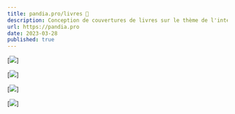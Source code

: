 ```yaml
---
title: pandia.pro/livres 🐼
description: Conception de couvertures de livres sur le thème de l'intelligence artificielle
url: https://pandia.pro
date: 2023-03-28
published: true
---
```


[![](/pandia-book-1.webp)]

[![](/pandia-book-2.webp)]

[![](/pandia-book-3.webp)]

[![](/pandia-book-4.webp)]
